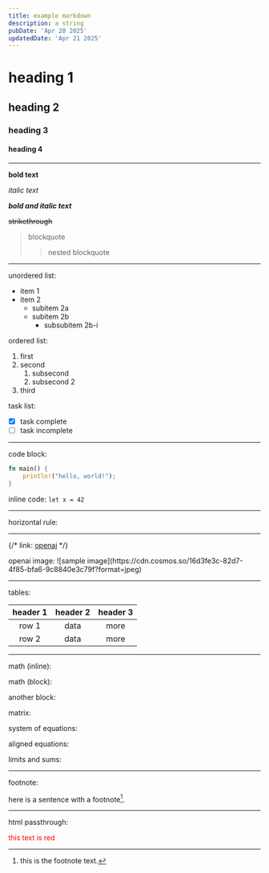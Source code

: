 ```yaml
---
title: example markdown
description: a string
pubDate: 'Apr 20 2025'
updatedDate: 'Apr 21 2025'
---
```



<Latex formula="\begin{bmatrix} 1 & 2 & 3 \\ 4 & 5 & 6 \\ 7 & 8 & 9 \end{bmatrix}" />

# heading 1

## heading 2

### heading 3

#### heading 4

---

**bold text**

_italic text_

**_bold and italic text_**

~~strikethrough~~

> blockquote
>
> > nested blockquote

---

unordered list:

- item 1
- item 2
  - subitem 2a
  - subitem 2b
    - subsubitem 2b-i

ordered list:

1. first
2. second
   1. subsecond
   2. subsecond 2
3. third

task list:

- [x] task complete
- [ ] task incomplete

---

code block:

```rust
fn main() {
    println!("hello, world!");
}
```

inline code: `let x = 42`

---

horizontal rule:

---

{/* link: [openai](https://openai.com) */}

<Link href="https://openai.com" external>
  openai
</Link>
image: ![sample image](https://cdn.cosmos.so/16d3fe3c-82d7-4f85-bfa6-9c8840e3c79f?format=jpeg)

---

tables:

| header 1 | header 2 | header 3 |
| :------: | :------: | :------: |
|  row 1   |   data   |   more   |
|  row 2   |   data   |   more   |

---

math (inline):

<Latex formula="E = mc^2" />

math (block):

<Latex formula="\int_{-\infty}^{\infty} e^{-x^2} dx = \sqrt{\pi}" />

another block:

<Latex formula="a^2 + b^2 = c^2" />

matrix:

<Latex formula="\begin{bmatrix} 1 & 2 & 3 \\ 4 & 5 & 6 \\ 7 & 8 & 9 \end{bmatrix}" />

system of equations:

<Latex formula="\begin{cases} x + y = 1\\ x - y = 3 \end{cases}" />

aligned equations:

<Latex formula="\begin{aligned} f(x) &= x^2 + 3x + 2\\ f'(x) &= 2x + 3 \end{aligned}" />

limits and sums:

<Latex formula="\lim_{x \to 0} \frac{\sin x}{x} = 1" />

<Latex formula="\sum_{n=1}^{\infty} \frac{1}{n^2} = \frac{\pi^2}{6}" />

---

footnote:

here is a sentence with a footnote[^1].

[^1]: this is the footnote text.

---

html passthrough:

<div style="color: red;">this text is red</div>
